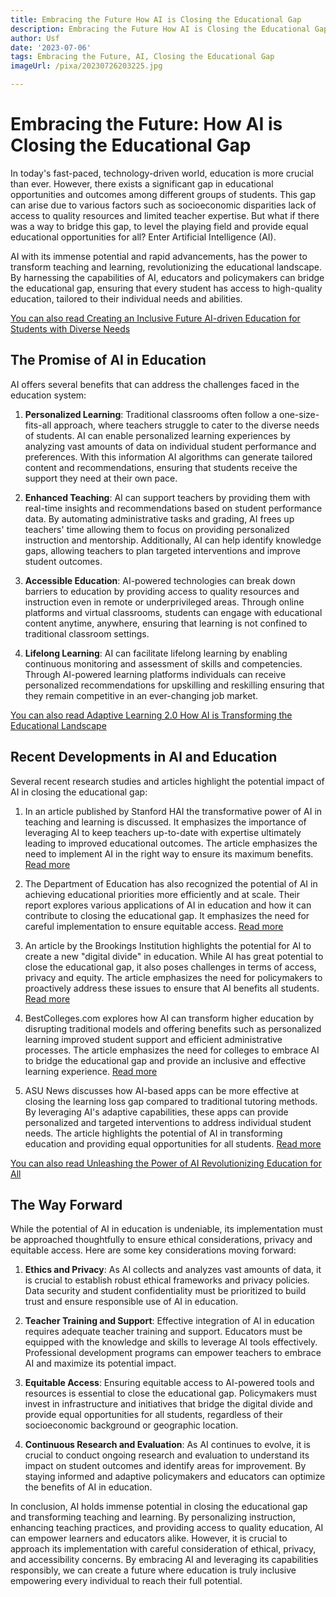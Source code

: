 ```yaml
---
title: Embracing the Future How AI is Closing the Educational Gap
description: Embracing the Future How AI is Closing the Educational Gap
author: Usf
date: '2023-07-06'
tags: Embracing the Future, AI, Closing the Educational Gap
imageUrl: /pixa/20230726203225.jpg

---
```

# Embracing the Future:  How AI is Closing  the Educational Gap

In today's fast-paced, technology-driven world, education  is more crucial than ever. However, there exists a significant gap in educational opportunities and outcomes among different groups of  students. This gap can arise  due to various  factors such as  socioeconomic  disparities lack of access to  quality resources and limited teacher  expertise. But what if there  was a way to bridge this gap, to level the  playing field and provide equal educational opportunities for  all? Enter Artificial Intelligence (AI).

AI with its immense  potential and rapid advancements,  has  the power to transform teaching and learning, revolutionizing the educational landscape. By harnessing the capabilities of AI, educators and policymakers  can bridge the educational gap, ensuring that  every student has access to high-quality education, tailored to their individual needs and abilities.

[You can also read Creating an Inclusive Future AI-driven Education for Students with Diverse Needs](Creating%20an%20Inclusive%20Future%20AI-driven%20Education%20for%20Students%20with%20Diverse%20Needs)


## The Promise of AI in Education

AI offers several benefits that can address the challenges faced in  the education system:

1. **Personalized Learning**: Traditional  classrooms often follow a one-size-fits-all approach, where teachers struggle to cater to  the diverse needs  of students. AI  can enable personalized learning experiences  by analyzing vast  amounts of data on individual student performance and preferences. With this information AI  algorithms can generate tailored content and recommendations,  ensuring that students receive the support they need at their own pace.

2. **Enhanced Teaching**:  AI can support teachers by providing them with real-time  insights and recommendations based on student performance data. By automating administrative tasks and grading, AI frees up teachers' time allowing them to focus on providing personalized instruction and mentorship. Additionally, AI can  help identify knowledge  gaps, allowing teachers to plan targeted interventions and improve student outcomes.

3. **Accessible Education**: AI-powered technologies can  break down barriers to education by  providing access to quality resources and instruction even in remote or  underprivileged areas. Through online platforms and virtual classrooms, students can engage  with educational content anytime, anywhere, ensuring that  learning is not confined to traditional  classroom settings.

4. **Lifelong Learning**: AI can facilitate lifelong learning by enabling continuous monitoring  and  assessment of skills and competencies. Through  AI-powered  learning platforms individuals  can receive personalized recommendations  for upskilling and reskilling ensuring that they remain competitive in an ever-changing job market.

[You can also read  Adaptive Learning 2.0 How AI is Transforming the Educational  Landscape](Adaptive%20Learning%202.0%20How%20AI%20is%20Transforming%20the%20Educational%20Landscape)


## Recent Developments  in  AI and  Education

Several recent research studies and articles highlight the potential impact of AI in closing the educational gap:

1. In an article published by  Stanford HAI the transformative power of AI in teaching and  learning is discussed. It  emphasizes the importance of leveraging AI to keep teachers up-to-date with expertise ultimately leading to improved educational outcomes. The article  emphasizes the need  to implement AI in the right way to ensure its maximum  benefits. [Read more](https://hai.stanford.edu/news/ai-will-transform-teaching-and-learning-lets-get-it-right)

2. The Department of Education has also recognized the potential of AI in achieving educational priorities more efficiently and at scale. Their report explores various applications of AI in education and how it can contribute  to closing the educational gap. It emphasizes the need for careful implementation to ensure equitable access.  [Read more](https://www2.ed.gov/documents/ai-report/ai-report.pdf)

3. An article by the Brookings Institution highlights the potential for  AI to create a new "digital divide" in  education. While AI has great potential to close the educational gap, it also poses challenges in terms of access, privacy and equity. The article emphasizes the need for policymakers to proactively address these issues  to  ensure that AI benefits all students. [Read more](https://www.brookings.edu/articles/ai-and-the-next-digital-divide-in-education/)

4. BestColleges.com explores how AI can transform higher education by disrupting traditional models and offering benefits such as personalized learning  improved student  support  and efficient administrative processes. The article emphasizes the need  for colleges to embrace AI to bridge the educational gap and provide an inclusive and effective learning  experience. [Read more](https://www.bestcolleges.com/news/analysis/5-ways-ai-will-transform-higher-education/)

5. ASU News discusses how AI-based apps can be more effective at closing the learning loss gap compared to traditional tutoring methods. By  leveraging AI's adaptive capabilities, these apps can provide personalized and targeted interventions  to  address individual student needs.  The article highlights  the potential of AI in transforming education and providing equal opportunities  for  all students. [Read more](https://news.asu.edu/20221207-solutions-ai-technology-may-be-answer-future-education-disruptors)

[You can also read Unleashing the Power of AI Revolutionizing Education for All](Unleashing%20the%20Power%20of%20AI%20Revolutionizing%20Education%20for%20All)


## The Way Forward

While the potential of AI  in education  is undeniable, its  implementation must be approached thoughtfully to  ensure ethical considerations, privacy  and equitable access. Here are some  key considerations moving forward:

1.  **Ethics and Privacy**: As AI collects and analyzes vast amounts of data,  it is crucial to establish robust ethical frameworks and privacy policies. Data security and student confidentiality must be prioritized to build trust and ensure responsible use of AI in education.

2. **Teacher Training and Support**: Effective  integration of AI in education requires adequate teacher training and  support. Educators must  be equipped with the knowledge and skills to leverage AI tools effectively. Professional development programs can empower teachers to embrace AI and  maximize its potential impact.

3. **Equitable Access**:  Ensuring equitable access to AI-powered tools and resources is essential to  close the educational gap. Policymakers must invest in infrastructure and initiatives that bridge the digital divide and  provide equal opportunities for all students, regardless of their  socioeconomic background or geographic location.

4. **Continuous Research and Evaluation**: As AI continues  to  evolve, it is crucial  to conduct ongoing research and evaluation to understand its impact  on student outcomes and identify areas for improvement. By staying informed and adaptive policymakers and educators can optimize the benefits of AI in education.

In  conclusion, AI holds immense potential in  closing the educational gap and transforming teaching and learning. By personalizing instruction, enhancing teaching practices, and providing access to  quality education, AI can empower learners and educators alike. However, it is crucial to approach its implementation  with careful consideration of ethical, privacy, and accessibility concerns. By embracing AI and leveraging its capabilities responsibly, we can create a future where  education is  truly inclusive empowering every individual to reach their full potential.